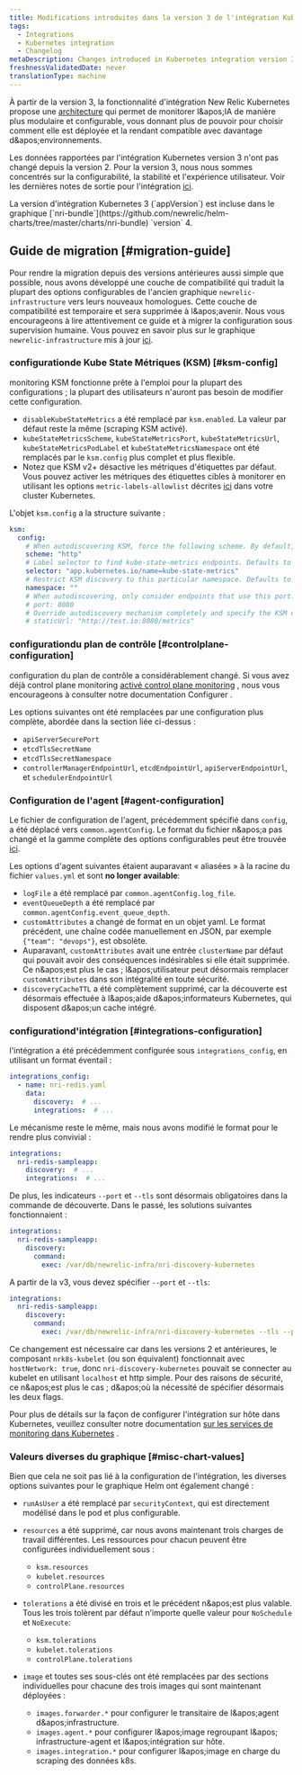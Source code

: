 ```yaml
---
title: Modifications introduites dans la version 3 de l'intégration Kubernetes
tags:
  - Integrations
  - Kubernetes integration
  - Changelog
metaDescription: Changes introduced in Kubernetes integration version 3
freshnessValidatedDate: never
translationType: machine
---
```


À partir de la version 3, la fonctionnalité d&apos;intégration New Relic Kubernetes propose une [architecture](/docs/kubernetes-pixie/kubernetes-integration/get-started/kubernetes-components/#architecture) qui permet de monitorer l&amp;apos;IA de manière plus modulaire et configurable, vous donnant plus de pouvoir pour choisir comment elle est déployée et la rendant compatible avec davantage d&amp;apos;environnements.

Les données rapportées par l&apos;intégration Kubernetes version 3 n&apos;ont pas changé depuis la version 2. Pour la version 3, nous nous sommes concentrés sur la configurabilité, la stabilité et l&apos;expérience utilisateur. Voir les dernières notes de sortie pour l&apos;intégration [ici](/docs/release-notes/infrastructure-release-notes/kubernetes-integration-release-notes/).

<Callout variant="important">
  La version d&apos;intégration Kubernetes 3 (`appVersion`) est incluse dans le graphique [`nri-bundle`](https://github.com/newrelic/helm-charts/tree/master/charts/nri-bundle) `version` 4.
</Callout>

## Guide de migration [#migration-guide]

Pour rendre la migration depuis des versions antérieures aussi simple que possible, nous avons développé une couche de compatibilité qui traduit la plupart des options configurables de l&apos;ancien graphique `newrelic-infrastructure` vers leurs nouveaux homologues. Cette couche de compatibilité est temporaire et sera supprimée à l&amp;apos;avenir. Nous vous encourageons à lire attentivement ce guide et à migrer la configuration sous supervision humaine. Vous pouvez en savoir plus sur le graphique `newrelic-infrastructure` mis à jour [ici](https://github.com/newrelic/nri-kubernetes/tree/main/charts/newrelic-infrastructure#newrelic-infrastructure).

### configurationde Kube State Métriques (KSM) [#ksm-config]

<Callout variant="tip">
  monitoring KSM fonctionne prête à l&apos;emploi pour la plupart des configurations ; la plupart des utilisateurs n&apos;auront pas besoin de modifier cette configuration.
</Callout>

* `disableKubeStateMetrics` a été remplacé par `ksm.enabled`. La valeur par défaut reste la même (scraping KSM activé).
* `kubeStateMetricsScheme`, `kubeStateMetricsPort`, `kubeStateMetricsUrl`, `kubeStateMetricsPodLabel` et `kubeStateMetricsNamespace` ont été remplacés par le `ksm.config` plus complet et plus flexible.
* Notez que KSM v2+ désactive les métriques d&apos;étiquettes par défaut. Vous pouvez activer les métriques des étiquettes cibles à monitorer en utilisant les options `metric-labels-allowlist` décrites [ici](https://github.com/kubernetes/kube-state-metrics/blob/main/docs/developer/cli-arguments.md) dans votre cluster Kubernetes.

L&apos;objet `ksm.config` a la structure suivante :

```yaml
ksm:
  config:
    # When autodiscovering KSM, force the following scheme. By default, `http` is used.
    scheme: "http"
    # Label selector to find kube-state-metrics endpoints. Defaults to `app.kubernetes.io/name=kube-state-metrics`.
    selector: "app.kubernetes.io/name=kube-state-metrics"
    # Restrict KSM discovery to this particular namespace. Defaults to all namespaces.
    namespace: ""
    # When autodiscovering, only consider endpoints that use this port. By default, all ports from the discovered `endpoint` are probed.
    # port: 8080
    # Override autodiscovery mechanism completely and specify the KSM url directly instead
    # staticUrl: "http://test.io:8080/metrics"
```

### configurationdu plan de contrôle [#controlplane-configuration]

configuration du plan de contrôle a considérablement changé. Si vous avez déjà control plane monitoring [activé control plane monitoring](/docs/kubernetes-pixie/kubernetes-integration/advanced-configuration/configure-control-plane-monitoring) , nous vous encourageons à consulter notre documentation Configurer .

Les options suivantes ont été remplacées par une configuration plus complète, abordée dans la section liée ci-dessus :

* `apiServerSecurePort`
* `etcdTlsSecretName`
* `etcdTlsSecretNamespace`
* `controllerManagerEndpointUrl`, `etcdEndpointUrl`, `apiServerEndpointUrl`, et `schedulerEndpointUrl`

### Configuration de l&apos;agent [#agent-configuration]

Le fichier de configuration de l&apos;agent, précédemment spécifié dans `config`, a été déplacé vers `common.agentConfig`. Le format du fichier n&amp;apos;a pas changé et la gamme complète des options configurables peut être trouvée [ici](/docs/infrastructure/install-infrastructure-agent/configuration/infrastructure-agent-configuration-settings/).

Les options d&apos;agent suivantes étaient auparavant « aliasées » à la racine du fichier `values.yml` et sont <DNT>**no longer available**</DNT>:

* `logFile` a été remplacé par `common.agentConfig.log_file`.
* `eventQueueDepth` a été remplacé par `common.agentConfig.event_queue_depth`.
* `customAttributes` a changé de format en un objet yaml. Le format précédent, une chaîne codée manuellement en JSON, par exemple `{"team": "devops"}`, est obsolète.
* Auparavant, `customAttributes` avait une entrée `clusterName` par défaut qui pouvait avoir des conséquences indésirables si elle était supprimée. Ce n&amp;apos;est plus le cas ; l&amp;apos;utilisateur peut désormais remplacer `customAttributes` dans son intégralité en toute sécurité.
* `discoveryCacheTTL` a été complètement supprimé, car la découverte est désormais effectuée à l&amp;apos;aide d&amp;apos;informateurs Kubernetes, qui disposent d&amp;apos;un cache intégré.

### configurationd&apos;intégration [#integrations-configuration]

l&apos;intégration a été précédemment configurée sous `integrations_config`, en utilisant un format éventail :

```yaml
integrations_config:
  - name: nri-redis.yaml
    data:
      discovery:  # ...
      integrations:  # ...
```

Le mécanisme reste le même, mais nous avons modifié le format pour le rendre plus convivial :

```yaml
integrations:
  nri-redis-sampleapp:
    discovery:  # ...
    integrations:  # ...
```

De plus, les indicateurs `--port` et `--tls` sont désormais obligatoires dans la commande de découverte. Dans le passé, les solutions suivantes fonctionnaient :

```yaml
integrations:
  nri-redis-sampleapp:
    discovery:
      command:
        exec: /var/db/newrelic-infra/nri-discovery-kubernetes
```

A partir de la v3, vous devez spécifier `--port` et `--tls`:

```yaml
integrations:
  nri-redis-sampleapp:
    discovery:
      command:
        exec: /var/db/newrelic-infra/nri-discovery-kubernetes --tls --port 10250
```

Ce changement est nécessaire car dans les versions 2 et antérieures, le composant `nrk8s-kubelet` (ou son équivalent) fonctionnait avec `hostNetwork: true`, donc `nri-discovery-kubernetes` pouvait se connecter au kubelet en utilisant `localhost` et http simple. Pour des raisons de sécurité, ce n&amp;apos;est plus le cas ; d&amp;apos;où la nécessité de spécifier désormais les deux flags.

Pour plus de détails sur la façon de configurer l&apos;intégration sur hôte dans Kubernetes, veuillez consulter notre documentation [sur les services de monitoring dans Kubernetes](/docs/kubernetes-pixie/kubernetes-integration/link-apps-services/monitor-services-running-kubernetes) .

### Valeurs diverses du graphique [#misc-chart-values]

Bien que cela ne soit pas lié à la configuration de l&apos;intégration, les diverses options suivantes pour le graphique Helm ont également changé :

* `runAsUser` a été remplacé par `securityContext`, qui est directement modélisé dans le pod et plus configurable.

* `resources` a été supprimé, car nous avons maintenant trois charges de travail différentes. Les ressources pour chacun peuvent être configurées individuellement sous :

  * `ksm.resources`
  * `kubelet.resources`
  * `controlPlane.resources`

* `tolerations` a été divisé en trois et le précédent n&amp;apos;est plus valable. Tous les trois tolèrent par défaut n’importe quelle valeur pour `NoSchedule` et `NoExecute`:

  * `ksm.tolerations`
  * `kubelet.tolerations`
  * `controlPlane.tolerations`

* `image` et toutes ses sous-clés ont été remplacées par des sections individuelles pour chacune des trois images qui sont maintenant déployées :

  * `images.forwarder.*` pour configurer le transitaire de l&amp;apos;agent d&amp;apos;infrastructure.
  * `images.agent.*` pour configurer l&amp;apos;image regroupant l&amp;apos; infrastructure-agent et l&amp;apos;intégration sur hôte.
  * `images.integration.*` pour configurer l&amp;apos;image en charge du scraping des données k8s.